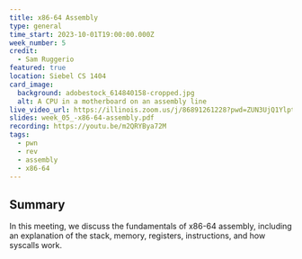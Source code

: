 ```yaml
---
title: x86-64 Assembly
type: general
time_start: 2023-10-01T19:00:00.000Z
week_number: 5
credit:
  - Sam Ruggerio
featured: true
location: Siebel CS 1404
card_image:
  background: adobestock_614840158-cropped.jpg
  alt: A CPU in a motherboard on an assembly line
live_video_url: https://illinois.zoom.us/j/86891261228?pwd=ZUN3UjQ1YlptOEFTeWRPRUVWNzZ5dz09
slides: week_05_-x86-64-assembly.pdf
recording: https://youtu.be/m2QRYBya72M
tags:
  - pwn
  - rev
  - assembly
  - x86-64
---
```

## Summary

In this meeting, we discuss the fundamentals of x86-64 assembly, including an explanation of the stack, memory, registers, instructions, and how syscalls work.